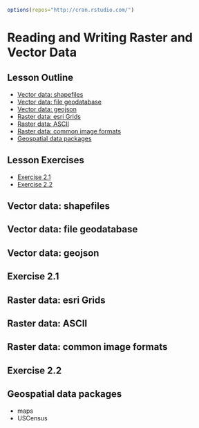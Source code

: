 ```r
options(repos="http://cran.rstudio.com/")
```

# Reading and Writing Raster and Vector Data

## Lesson Outline
- [Vector data: shapefiles](#vector-data-shapefiles)
- [Vector data: file geodatabase](#vector-data-file-geodatabase])
- [Vector data: geojson](#vector-data-geojson)
- [Raster data: esri Grids](#raster-data-esri-grids)
- [Raster data: ASCII](#raster-data-ascii)
- [Raster data: common image formats](#raster-data-common-image-formats)
- [Geospatial data packages](#geospatial data packages)

## Lesson Exercises
- [Exercise 2.1](#exercise-21)
- [Exercise 2.2](#exercise-22)

## Vector data: shapefiles

## Vector data: file geodatabase

## Vector data: geojson

## Exercise 2.1

## Raster data: esri Grids

## Raster data: ASCII

## Raster data: common image formats

## Exercise 2.2

## Geospatial data packages
- maps
- USCensus

